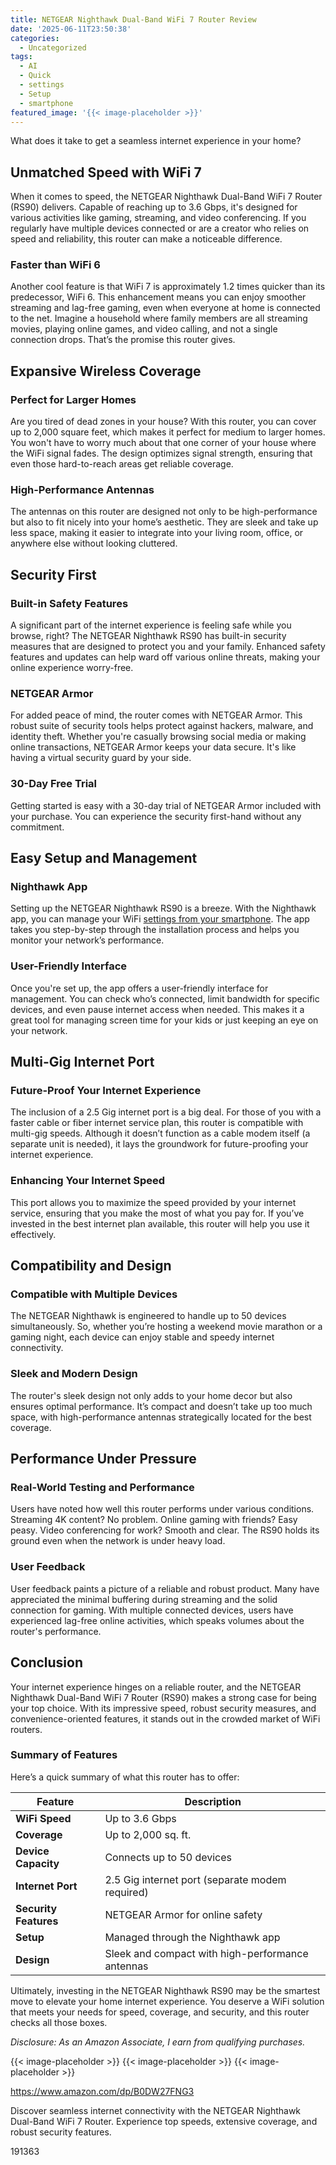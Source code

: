 ```yaml
---
title: NETGEAR Nighthawk Dual-Band WiFi 7 Router Review
date: '2025-06-11T23:50:38'
categories:
  - Uncategorized
tags:
  - AI
  - Quick
  - settings
  - Setup
  - smartphone
featured_image: '{{< image-placeholder >}}'
---
```


<p>What does it take to get a seamless internet experience in your home?</p> <p><a rel="nofollow" target="_blank" title="NETGEAR Nighthawk Dual-Band WiFi 7 Router (RS90) – Security Features, BE3600 Wireless Speed (up to 3.6 Gbps) - Covers up to 2,000 sq. ft., 50 Devices – 2.5 Gig Internet Port" href="https://www.amazon.com/dp/B0DW27FNG3?tag=8118903-20" style='text-decoration: none; box-shadow: none;'></a></p> <p><a rel="nofollow" target="_blank" title="Find your new NETGEAR Nighthawk Dual-Band WiFi 7 Router (RS90) – Security Features, BE3600 Wireless Speed (up to 3.6 Gbps) - Covers up to 2,000 sq. ft., 50 Devices – 2.5 Gig Internet Port on this page." href="https://www.amazon.com/dp/B0DW27FNG3?tag=8118903-20" style='text-decoration: none; box-shadow: none;'></a></p> <h2>Unmatched Speed with WiFi 7</h2> <p>When it comes to speed, the NETGEAR Nighthawk Dual-Band WiFi 7 Router (RS90) delivers. Capable of reaching up to 3.6 Gbps, it's designed for various activities like gaming, streaming, and video conferencing. If you regularly have multiple devices connected or are a creator who relies on speed and reliability, this router can make a noticeable difference.</p> <h3>Faster than WiFi 6</h3> <p>Another cool feature is that WiFi 7 is approximately 1.2 times quicker than its predecessor, WiFi 6. This enhancement means you can enjoy smoother streaming and lag-free gaming, even when everyone at home is connected to the net. Imagine a household where family members are all streaming movies, playing online games, and video calling, and not a single connection drops. That’s the promise this router gives.</p> <h2>Expansive Wireless Coverage</h2> <h3>Perfect for Larger Homes</h3> <p>Are you tired of dead zones in your house? With this router, you can cover up to 2,000 square feet, which makes it perfect for medium to larger homes. You won't have to worry much about that one corner of your house where the WiFi signal fades. The design optimizes signal strength, ensuring that even those hard-to-reach areas get reliable coverage.</p> <h3>High-Performance Antennas</h3> <p>The antennas on this router are designed not only to be high-performance but also to fit nicely into your home’s aesthetic. They are sleek and take up less space, making it easier to integrate into your living room, office, or anywhere else without looking cluttered.</p> <p><a rel="nofollow" target="_blank" title="NETGEAR Nighthawk Dual-Band WiFi 7 Router (RS90) – Security Features, BE3600 Wireless Speed (up to 3.6 Gbps) - Covers up to 2,000 sq. ft., 50 Devices – 2.5 Gig Internet Port" href="https://www.amazon.com/dp/B0DW27FNG3?tag=8118903-20" style='text-decoration: none; box-shadow: none;'></a></p> <p><a rel="nofollow" target="_blank" title="Find your new NETGEAR Nighthawk Dual-Band WiFi 7 Router (RS90) – Security Features, BE3600 Wireless Speed (up to 3.6 Gbps) - Covers up to 2,000 sq. ft., 50 Devices – 2.5 Gig Internet Port on this page." href="https://www.amazon.com/dp/B0DW27FNG3?tag=8118903-20" style='text-decoration: none; box-shadow: none;'></a></p> </p><p></p><p></p><p></p><p><h2>Security First</h2> <h3>Built-in Safety Features</h3> <p>A significant part of the internet experience is feeling safe while you browse, right? The NETGEAR Nighthawk RS90 has built-in security measures that are designed to protect you and your family. Enhanced safety features and updates can help ward off various online threats, making your online experience worry-free.</p> <h3>NETGEAR Armor</h3> <p>For added peace of mind, the router comes with NETGEAR Armor. This robust suite of security tools helps protect against hackers, malware, and identity theft. Whether you're casually browsing social media or making online transactions, NETGEAR Armor keeps your data secure. It's like having a virtual security guard by your side.</p> <h3>30-Day Free Trial</h3> <p>Getting started is easy with a 30-day trial of NETGEAR Armor included with your purchase. You can experience the security first-hand without any commitment.</p> <h2>Easy Setup and Management</h2> <h3>Nighthawk App</h3> <p>Setting up the NETGEAR Nighthawk RS90 is a breeze. With the Nighthawk app, you can manage your WiFi <a href="https://scambytes360.com/freezing-a-seniors-credit-to-prevent-fraud/" title="How to Freeze a Senior’s Credit to Prevent Fraud"  data-wpil-monitor-id="112">settings from your smartphone</a>. The app takes you step-by-step through the installation process and helps you monitor your network’s performance.</p> <h3>User-Friendly Interface</h3> <p>Once you're set up, the app offers a user-friendly interface for management. You can check who’s connected, limit bandwidth for specific devices, and even pause internet access when needed. This makes it a great tool for managing screen time for your kids or just keeping an eye on your network.</p> <p><a rel="nofollow" target="_blank" title="NETGEAR Nighthawk Dual-Band WiFi 7 Router (RS90) – Security Features, BE3600 Wireless Speed (up to 3.6 Gbps) - Covers up to 2,000 sq. ft., 50 Devices – 2.5 Gig Internet Port" href="https://www.amazon.com/dp/B0DW27FNG3?tag=8118903-20" style='text-decoration: none; box-shadow: none;'></a></p> <h2>Multi-Gig Internet Port</h2> <h3>Future-Proof Your Internet Experience</h3> <p>The inclusion of a 2.5 Gig internet port is a big deal. For those of you with a faster cable or fiber internet service plan, this router is compatible with multi-gig speeds. Although it doesn’t function as a cable modem itself (a separate unit is needed), it lays the groundwork for future-proofing your internet experience.</p> <h3>Enhancing Your Internet Speed</h3> <p>This port allows you to maximize the speed provided by your internet service, ensuring that you make the most of what you pay for. If you’ve invested in the best internet plan available, this router will help you use it effectively.</p> <h2>Compatibility and Design</h2> <h3>Compatible with Multiple Devices</h3> <p>The NETGEAR Nighthawk is engineered to handle up to 50 devices simultaneously. So, whether you’re hosting a weekend movie marathon or a gaming night, each device can enjoy stable and speedy internet connectivity.</p> <h3>Sleek and Modern Design</h3> <p>The router's sleek design not only adds to your home decor but also ensures optimal performance. It’s compact and doesn’t take up too much space, with high-performance antennas strategically located for the best coverage.</p> <p><a rel="nofollow" target="_blank" title="NETGEAR Nighthawk Dual-Band WiFi 7 Router (RS90) – Security Features, BE3600 Wireless Speed (up to 3.6 Gbps) - Covers up to 2,000 sq. ft., 50 Devices – 2.5 Gig Internet Port" href="https://www.amazon.com/dp/B0DW27FNG3?tag=8118903-20" style='text-decoration: none; box-shadow: none;'></a></p> <h2>Performance Under Pressure</h2> <h3>Real-World Testing and Performance</h3> <p>Users have noted how well this router performs under various conditions. Streaming 4K content? No problem. Online gaming with friends? Easy peasy. Video conferencing for work? Smooth and clear. The RS90 holds its ground even when the network is under heavy load.</p> <h3>User Feedback</h3> <p>User feedback paints a picture of a reliable and robust product. Many have appreciated the minimal buffering during streaming and the solid connection for gaming. With multiple connected devices, users have experienced lag-free online activities, which speaks volumes about the router's performance.</p> <h2>Conclusion</h2> <p>Your internet experience hinges on a reliable router, and the NETGEAR Nighthawk Dual-Band WiFi 7 Router (RS90) makes a strong case for being your top choice. With its impressive speed, robust security measures, and convenience-oriented features, it stands out in the crowded market of WiFi routers.</p> <h3>Summary of Features</h3> <p>Here’s a quick summary of what this router has to offer:</p> <table> <thead> <tr> <th>Feature</th> <th>Description</th> </tr> </thead> <tbody> <tr> <td><strong>WiFi Speed</strong></td> <td>Up to 3.6 Gbps</td> </tr> <tr> <td><strong>Coverage</strong></td> <td>Up to 2,000 sq. ft.</td> </tr> <tr> <td><strong>Device Capacity</strong></td> <td>Connects up to 50 devices</td> </tr> <tr> <td><strong>Internet Port</strong></td> <td>2.5 Gig internet port (separate modem required)</td> </tr> <tr> <td><strong>Security Features</strong></td> <td>NETGEAR Armor for online safety</td> </tr> <tr> <td><strong>Setup</strong></td> <td>Managed through the Nighthawk app</td> </tr> <tr> <td><strong>Design</strong></td> <td>Sleek and compact with high-performance antennas</td> </tr> </tbody> </table> <p>Ultimately, investing in the NETGEAR Nighthawk RS90 may be the smartest move to elevate your home internet experience. You deserve a WiFi solution that meets your needs for speed, coverage, and security, and this router checks all those boxes.</p> <p><a rel="nofollow" target="_blank" title="Find your new NETGEAR Nighthawk Dual-Band WiFi 7 Router (RS90) – Security Features, BE3600 Wireless Speed (up to 3.6 Gbps) - Covers up to 2,000 sq. ft., 50 Devices – 2.5 Gig Internet Port on this page." href="https://www.amazon.com/dp/B0DW27FNG3?tag=8118903-20" style='text-decoration: none; box-shadow: none;'></a></p> <p><i>Disclosure: As an Amazon Associate, I earn from qualifying purchases.</i></p>
{{< image-placeholder >}}
{{< image-placeholder >}}
{{< image-placeholder >}}




https://www.amazon.com/dp/B0DW27FNG3

Discover seamless internet connectivity with the NETGEAR Nighthawk Dual-Band WiFi 7 Router. Experience top speeds, extensive coverage, and robust security features.

191363
